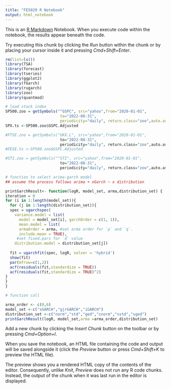 ```yaml
---
title: "FE5029 R Notebook"
output: html_notebook
---
```


This is an [R Markdown](http://rmarkdown.rstudio.com) Notebook. When you execute code within the notebook, the results appear beneath the code. 

Try executing this chunk by clicking the *Run* button within the chunk or by placing your cursor inside it and pressing *Cmd+Shift+Enter*. 

```r
rm(list=ls())
library(TSA)
library(forecast)
library(tseries)
library(ggplot2)
library(fGarch)
library(rugarch)
library(zoo)
library(quantmod)
```

```r
# load stock index
SP500.zoo = getSymbols("^GSPC", src="yahoo",from="2020-01-01",
                        to="2022-08-31", 
                        periodicity="daily", return.class="zoo",auto.assign=FALSE)
SPX.ts <-SP500.zoo$GSPC.Adjusted
```

```r
#FTSE.zoo = getSymbols("UKX.L", src="yahoo",from="2020-01-01",
                        to="2022-08-31", 
                        periodicity="daily", return.class="zoo",auto.assign=FALSE)
#FESE.ts <-SP500.zoo$GSPC.Adjusted

```

```r
#STI.zoo = getSymbols("^STI", src="yahoo",from="2020-01-01",
                        to="2022-08-31", 
                        periodicity="daily", return.class="zoo",auto.assign=FALSE)
```

```r
# function to select arima-garch model
## assume the process follows arima + xGarch ~ x distribution

printGarchResult<- function(logR, model_set, arma,distribution_set) {
iteration = 0
for (i in 1:length(model_set)){
  for (j in 1:length(distribution_set)){
  spec = ugarchspec(
    variance.model = list(
      model = model_set[i], garchOrder = c(1, 1)), 
      mean.model = list(
      armaOrder = arma, #set arma order for `p` and `q`.
      include.mean = TRUE), 
     #set fixed.pars for `d` value
    distribution.model = distribution_set[j])
  
  fit = ugarchfit(spec, logR, solver = 'hybrid')
  show(fit)
  par(mfrow=c(1,2))
  acf(residuals(fit,standardize = TRUE))
  acf(residuals(fit,standardize = TRUE)^2)
}
}
}
```
```r
# function call

arma_order <- c(0,6)
model_set <-c("sGARCH","gjrGARCH","iGARCH")
distribution_set <-c("norm","std","ged","snorm","sstd","sged")
printGarchResult(logR, model_set,arma =arma_order,distribution_set)
```

Add a new chunk by clicking the *Insert Chunk* button on the toolbar or by pressing *Cmd+Option+I*.

When you save the notebook, an HTML file containing the code and output will be saved alongside it (click the *Preview* button or press *Cmd+Shift+K* to preview the HTML file). 

The preview shows you a rendered HTML copy of the contents of the editor. Consequently, unlike *Knit*, *Preview* does not run any R code chunks. Instead, the output of the chunk when it was last run in the editor is displayed.

